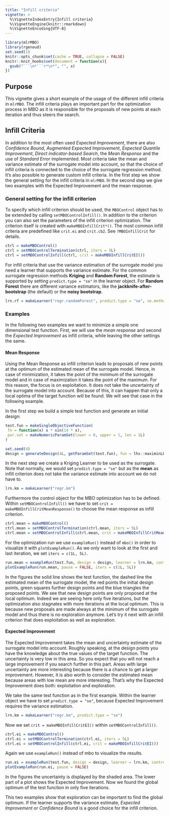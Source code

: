 ```yaml
---
title: "Infill criteria"
vignette: >
  %\VignetteIndexEntry{Infill criteria}
  %\VignetteEngine{knitr::rmarkdown}
  %\VignetteEncoding{UTF-8}
---
```


```r
library(mlrMBO)
library(rgenoud)
set.seed(1)
knitr::opts_chunk$set(cache = TRUE, collapse = FALSE)
knitr::knit_hooks$set(document = function(x){
  gsub("```\n*```r*\n*", "", x)
})
```

## Purpose

This vignette gives a short example of the usage of the different infill criteria in `mlrMBO`.
The infill criteria plays an important part for the optimization process in MBO as it is responsible for the proposals of new points at each iteration and thus steers the search.

## Infill Criteria

In addition to the most often used _Expected Improvement_, there are also _Confidence Bound_, _Augmented Expected Improvement_, _Expected Quantile Improvement_, _Direct indicator-based Search_, the _Mean Response_ and the use of _Standard Error_ implemented.
Most criteria take the mean and variance estimate of the surrogate model into account, so that the choice of infill criteria is connected to the choice of the surrogate regression method.
It's also possible to generate custom infill criteria.
In the first step we show the general setting for the infill criteria in `mlrMBO`.
In the second step we give two examples with the Expected Improvement and the mean response.

### General setting for the infill criterion

To specify which infill criterion should be used, the `MBOControl` object has to be extended by calling `setMBOControlInfill()`.
In addition to the criterion you can also set the parameters of the infill criterion optimization.
The criterion itself is created with `makeMBOInfillCrit*()`.
The most common infill criteria are predefined like `crit.ei` and `crit.cb2`. See `?MBOInfillCrit` for details.

```r
ctrl = makeMBOControl()
ctrl = setMBOControlTermination(ctrl, iters = 5L)
ctrl = setMBOControlInfill(ctrl, crit = makeMBOInfillCritEI())
```

For infill criteria that use the variance estimation of the surrogate model you need a learner that supports the variance estimate.
For the common surrogate regression methods **Kriging** and **Random Forest**, the estimate is supported by setting `predict.type = "se"` in the learner object.
For **Random Forest** there are different variance estimators, like the **jackknife-after-bootstrap** (the default) or the **noisy bootstrap**.

```r
lrn.rf = makeLearner("regr.randomForest", predict.type = "se", se.method = "jackknife")
```

### Examples

In the following two examples we want to minimize a simple one dimensional test function.
First, we will use the *mean response* and second the _Expected Improvement_ as infill criteria, while leaving the other settings the same.

#### Mean Response

Using the Mean Response as infill criterion leads to proposals of new points at the optimum of the estimated mean of the surrogate model.
Hence, in case of minimization, it takes the point of the minimum of the surrogate model and in case of maximization it takes the point of the maximum.
For this reason, the focus is on exploitation.
It does not take the uncertainty of the surrogate model into account.
Because of this, it can happen that only a local optima of the target function will be found.
We will see that case in the following example.

In the first step we build a simple test function and generate an initial design:

```r
test.fun = makeSingleObjectiveFunction(
 fn = function(x) x * sin(14 * x),
 par.set = makeNumericParamSet(lower = 0, upper = 1, len = 1L)
)

set.seed(4)
design = generateDesign(4L, getParamSet(test.fun), fun = lhs::maximinLHS)
```

In the next step we create a Kriging Learner to be used as the surrogate.
Note that normally, we would set `predict.type = "se"` but as the **mean** as infill criterion does not take the variance estimate into account we do not have to.

```r
lrn.km = makeLearner("regr.km")
```

Furthermore the control object for the MBO optimization has to be defined.
Within `setMBOControlInfill()` we have to set `crit = makeMBOInfillCritMeanResponse()` to choose the mean response as infill criterion.

```r
ctrl.mean = makeMBOControl()
ctrl.mean = setMBOControlTermination(ctrl.mean, iters = 5L)
ctrl.mean = setMBOControlInfill(ctrl.mean, crit = makeMBOInfillCritMeanResponse())
```

For the optimization run we use `exampleRun()` instead of `mbo()` in order to visualize it with `plotExampleRun()`.
As we only want to look at the first and last iteration, we set `iters = c(1L, 5L)`.

```r
run.mean = exampleRun(test.fun, design = design, learner = lrn.km, control = ctrl.mean)
plotExampleRun(run.mean, pause = FALSE, iters = c(1L, 5L))
```

In the figures the solid line shows the test function, the dashed line the estimated mean of the surrogate model, the red points the initial design points, green squares further design points and the blue triangles the proposed points.
We see that new design points are only proposed at the local optimum.
Indeed we are seeing here only five iterations, but the optimization also stagnates with more iterations at the local optimum.
This is because new proposals are made always at the minimum of the surrogate model and thus there is no exploration anymore.
Let's try it next with an infill criterion that does exploitation as well as exploration.

#### Expected Improvement

The Expected Improvement takes the mean and uncertainty estimate of the surrogate model into account.
Roughly speaking, at the design points you have the knowledge about the true values of the target function.
The uncertainty is very low in this area.
So you expect that you will not reach a large improvement if you search further in this part.
Areas with large uncertainty are more interesting because there is a chance to get a larger improvement.
However, it is also worth to consider the estimated mean because areas with low mean are more interesting.
That's why the Expected Improvement does both: exploitation and exploration.

We take the same test function as in the first example.
Within the learner object we have to set `predict.type = "se"`, because Expected Improvement requires the variance estimation.

```r
lrn.km = makeLearner("regr.km", predict.type = "se")
```

Now we set `crit = makeMBOInfillCritEI()` within `setMBOControlInfill()`.

```r
ctrl.ei = makeMBOControl()
ctrl.ei = setMBOControlTermination(ctrl.ei, iters = 5L)
ctrl.ei = setMBOControlInfill(ctrl.ei, crit = makeMBOInfillCritEI())
```

Again we use `exampleRun()` instead of mbo to visualize the results.

```r
run.ei = exampleRun(test.fun, design = design, learner = lrn.km, control = ctrl.ei)
plotExampleRun(run.ei, pause = FALSE)
```

In the figures the uncertainty is displayed by the shaded area.
The lower part of a plot shows the Expected Improvement.
Now we found the global optimum of the test function in only five iterations.

This two examples show that exploration can be important to find the global optimum.
If the learner supports the variance estimate, _Expected Improvement_ or _Confidence Bound_ is a good choice for the infill criterion.
